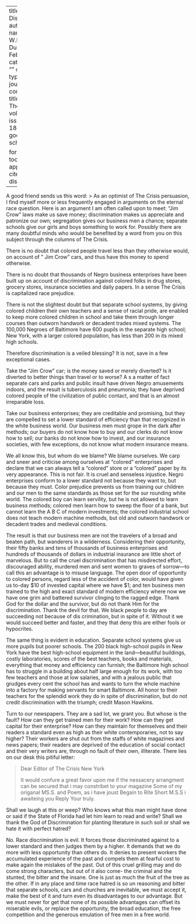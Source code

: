 
---
title: 'Blessed Discrimination'
author:
  - name:
      given: W.E.B.
      family: Du Bois
date: Feb. 1913
categories: 
  - ""
citation: 
  type: article-journal
  container-title: The Crisis
  volume: 5
  issue: 4
  page: 184-186
google-scholar: true

format:
  html:
    toc: false
    appendix-cite-as: display
---


A good friend sends us this word:
> As an optimist of <span class = "small-caps">The Crisis</span> persuasion, I find myself more or less frequently engaged in arguments on the eternal race question. Here is an argument I am often called upon to meet: "Jim Crow" laws make us save money; discrimination makes us appreciate and patronize our own; segregation gives our business men a chance; separate schools give our girls and boys something to work for. Possibly there are many doubtful minds who would be benefited by a word from you on this subject through the columns of <span class = "small-caps">The Crisis</span>.

There is no doubt that colored people travel less than they otherwise would, on account of " Jim Crow" cars, and thus have this money to spend otherwise.

There is no doubt that thousands of Negro business enterprises have been built up on account of discrimination against colored folks in drug stores, grocery stores, insurance societies and daily papers. In a sense <span class = "small-caps">The Crisis</span> is capitalized race prejudice.

There is not the slightest doubt but that separate school systems, by giving colored children their own teachers and a sense of racial pride, are enabled to keep more colored children in school and take them through longer courses than outworn handwork or decadent trades mixed systems. The 100,000 Negroes of Baltimore have 600 pupils in the separate high school; New York, with a larger colored population, has less than 200 in its mixed high schools.

Therefore discrimination is a veiled blessing? It is not, save in a few exceptional cases.

Take the "Jim Crow" car; is the money saved or merely diverted? Is it diverted to better things than travel or to worse? A s a matter of fact separate cars and parks and public insult have driven Negro amusements indoors, and the result is tuberculosis and pneumonia; they have deprived colored people of the civilization of public contact, and that is an almost irreparable loss.

Take our business enterprises; they are creditable and promising, but they are compelled to set a lower standard of efficiency than that recognized in the white business world. Our business men must grope in the dark after methods; our buyers do not know how to buy and our clerks do not know how to sell; our banks do not know how to invest, and our insurance societies, with few exceptions, do not know what modern insurance means.

We all know this, but whom do we blame? We blame ourselves. We carp and sneer and criticise among ourselves at "colored" enterprises and declare that we can always tell a "colored" store or a "colored" paper by its very appearance. This is not fair. It is cruel and senseless injustice. Negro enterprises conform to a lower standard not because they want to, but because they must. Color prejudice prevents us from training our children and our men to the same standards as those set for the sur­ rounding white world. The colored boy can learn servility, but he is not allowed to learn business methods; colored men learn how to sweep the floor of a bank, but cannot learn the A B C of modern investments; the colored industrial school does not teach modern machine methods, but old and outworn handwork or decadent trades and medieval conditions.

The result is that our business men are not the travelers of a broad and beaten path, but wanderers in a wilderness. Considering their opportunity, their fifty banks and tens of thousands of business enterprises and hundreds of thousands of dollars in industrial insurance are little short of marvelous. But to call the cruel discrimination that has misdirected effort, discouraged ability, murdered men and sent women to graves of sorrow---to call this an advantage is to misuse language. The open door of opportunity to colored persons, regard­ less of the accident of color, would have given us to-day \$10 of invested capital where we have \$1; and ten business men trained to the high and exact standard of modern efficiency where now we have one grim and battered survivor clinging to the ragged edge. Thank God for the dollar and the survivor, but do not thank Him for the discrimination. Thank the devil for that. We black people to­ day are succeeding not because of dis­ crimination, but in spite of it. Without it we would succeed better and faster, and they that deny this are either fools or hypocrites.

The same thing is evident in education. Separate school systems give us more pupils but poorer schools. The 200 black high-school pupils in New York have the best high-school equipment in the land---beautiful buildings, costly laboratories, scores of the best teachers, books and materials, everything that money and efficiency can furnish; the Baltimore high school has to struggle in a building about half large enough for its work, with too few teachers and those at low salaries, and with a jealous public that grudges every cent the school has and wants to turn the whole machine into a factory for making servants for smart Baltimore. All honor to their teachers for the splendid work they do in spite of discrimination, but do not credit dis­crimination with the triumph; credit Mason Hawkins.

Turn to our newspapers. They are a sad lot, we grant you. But whose is the fault? How can they get trained men for their work? How can they get capital for their enterprise? How can
they maintain for themselves and their readers a standard even as high as their white contemporaries, not to say higher? Their workers are shut out from the staffs of white magazines and news­ papers; their readers are deprived of the education of social contact and their very writers are, through no fault of their own, illiterate. There lies on our desk this pitiful letter:

> Dear Editor of The Crisis
> New York
>
> It would confure a great favor upon me if the nessacery arrangment can be secured that i may constribet to your magazine Some of my origanal MS.S. and Poem, as i have joust Begain to Rite Short M.S.S i awaiteing you Reply
> Your truly.

Shall we laugh at this or weep? Who knows what this man might have done or said if the State of Florida had let him learn to read and write? Shall we thank the God of Discrimination for planting literature in such soil or shall we hate it with perfect hatred?

No. Race discrimination is evil. It forces those discriminated against to a lower standard and then judges them by a higher. It demands that we do more with less opportunity than others do. It denies to present workers the accumu­lated experience of the past and compels them at fearful cost to make again the mistakes of the past. Out of this cruel grilling may and do come strong char­acters, but out of it also come- the criminal and the stunted, the bitter and the insane. One is just as much the fruit of the tree as the other. If in any place and time race hatred is so un­ reasoning and bitter that separate
schools, cars and churches are inevita­ble, we must accept it, make the best of it and turn even its disadvantages to our advantage. But we must never for­ get that none of its possible advantages can offset its miserable evils, or replace the opportunity, the broad education, the free competition and the generous emul­ation of free men in a free world.
